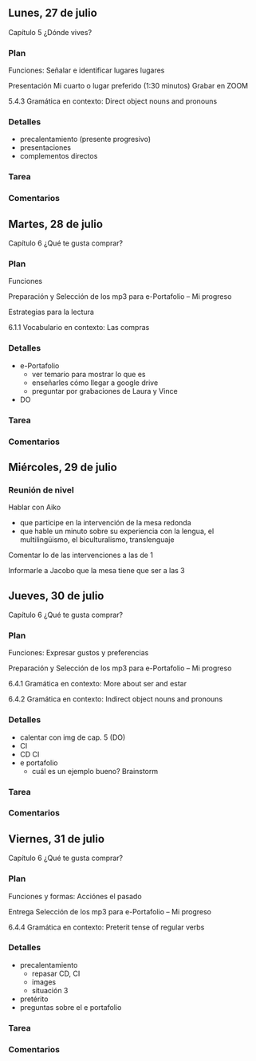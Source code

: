 
## Lunes, 27 de julio

Capítulo 5 ¿Dónde vives?  

### Plan

Funciones: Señalar e identificar lugares lugares 

Presentación  Mi cuarto o lugar preferido (1:30 minutos) Grabar en ZOOM

5.4.3 Gramática en contexto: Direct object nouns and pronouns

### Detalles

- precalentamiento (presente progresivo)
- presentaciones
- complementos directos

### Tarea


### Comentarios








## Martes, 28 de julio

Capítulo 6 ¿Qué te gusta comprar?  

### Plan

Funciones 

Preparación y Selección de los mp3 para e-Portafolio – Mi progreso

Estrategias para la lectura

6.1.1 Vocabulario en contexto: Las compras


### Detalles

- e-Portafolio
	- ver temario para mostrar lo que es
	- enseñarles cómo llegar a google drive
	- preguntar por grabaciones de Laura y Vince
- DO

### Tarea


### Comentarios






## Miércoles, 29 de julio

### Reunión de nivel

Hablar con Aiko
	
- que participe en la intervención de la mesa redonda
- que hable un minuto sobre su experiencia con la lengua, el multilingüismo, el biculturalismo, translenguaje

Comentar lo de las intervenciones a las de 1

Informarle a Jacobo que la mesa tiene que ser a las 3






## Jueves, 30 de julio

Capítulo 6 ¿Qué te gusta comprar?  

### Plan

Funciones: Expresar gustos y preferencias
 
Preparación y Selección de los mp3 para e-Portafolio – Mi progreso

6.4.1 Gramática en contexto: More about ser and estar

6.4.2 Gramática en contexto: Indirect object nouns and pronouns


### Detalles

- calentar con img de cap. 5 (DO)
- CI
- CD CI
- e portafolio
	- cuál es un ejemplo bueno? Brainstorm

### Tarea


### Comentarios








## Viernes, 31 de julio

Capítulo 6 ¿Qué te gusta comprar?  

### Plan

Funciones y formas: Acciónes el pasado

Entrega Selección de los mp3 para e-Portafolio – Mi progreso

6.4.4 Gramática en contexto: Preterit tense of regular verbs

### Detalles

- precalentamiento
	- repasar CD, CI
	- images
	- situación 3
- pretérito
- preguntas sobre el e portafolio

### Tarea


### Comentarios


